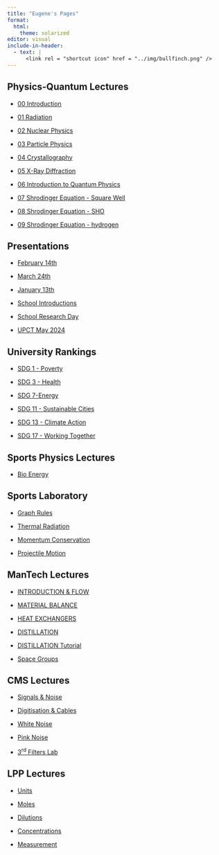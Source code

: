 ```yaml
---
title: "Eugene's Pages"
format: 
  html:
    theme: solarized
editor: visual
include-in-header:
  - text: |
      <link rel = "shortcut icon" href = "../img/bullfinch.png" />
---
```


## Physics-Quantum Lectures

-   [00 Introduction](https://tud.netlify.app/lectures/physics-quantum/00-introduction.htm){target="_blank"}

-   [01 Radiation](https://tud.netlify.app/lectures/physics-quantum/01-radiation.html){target="_blank"}

-   [02 Nuclear Physics](https://tud.netlify.app/lectures/physics-quantum/02-nuclear.html){target="_blank"}

-   [03 Particle Physics](https://tud.netlify.app/lectures/physics-quantum/03-particle.html){target="_blank"}

-   [04 Crystallography](https://tud.netlify.app/lectures/physics-quantum/04-xtals.html){target="_blank"}

-   [05 X-Ray Diffraction](https://tud.netlify.app/lectures/physics-quantum/05-crystals-x-ray-diffraction.html){target="_blank"}

-   [06 Introduction to Quantum Physics](https://tud.netlify.app/lectures/physics-quantum/06-intro-quantum.html){target="_blank"}

-   [07 Shrodinger Equation - Square Well](https://tud.netlify.app/lectures/physics-quantum/07-particle-box.html){target="_blank"}

-   [08 Shrodinger Equation - SHO](https://tud.netlify.app/lectures/physics-quantum/08-sho.html){target="_blank"}

-   [09 Shrodinger Equation - hydrogen](https://tud.netlify.app/lectures/physics-quantum/09-hydrogen.html){target="_blank"}

## Presentations

-   [February 14th](https://tud.netlify.app/eut-plus/workshop-kickoff-feb14-2025.html){target="_blank"}

-   [March 24th](https://tud.netlify.app/physics-schoolphys-clin-discipline){target="_blank"}

-   [January 13th](https://tud.netlify.app/physics-school/organisational-change.html){target="_blank"}

-   [School Introductions](https://tud.netlify.app/physics-school/school-c){target="_blank"}

-   [School Research Day](https://tud.netlify.app/physics-school/school-c-research){target="_blank"}

-   [UPCT May 2024](https://tud.netlify.app/eut-plus/cartegena-May-2024.html){target="_blank"}

## University Rankings

-   [SDG 1 - Poverty](https://tud.netlify.app/poverty#1)

-   [SDG 3 - Health](https://tud.netlify.app/health.html#1)

-   [SDG 7-Energy](https://tud.netlify.app/energy#1)

-   [SDG 11 - Sustainable Cities](https://tud.netlify.app/sustainable.html#1)

-   [SDG 13 - Climate Action](https://tud.netlify.app/climate#1)

-   [SDG 17 - Working Together](https://tud.netlify.app/working-together.html)

## Sports Physics Lectures

-   [Bio Energy](https://tud.netlify.app/bioenergy1#/title-slide)

## Sports Laboratory

-   [Graph Rules](https://tud.netlify.app/graph-rules#1)

-   [Thermal Radiation](https://tud.netlify.app/wien)

-   [Momentum Conservation](https://tud.netlify.app/collision)

-   [Projectile Motion](https://tud.netlify.app/projectile)

## ManTech Lectures

-   [INTRODUCTION & FLOW](https://tud.netlify.app/lectures/mantech/02-introduction-flow-diagrams.pdf)

-   [MATERIAL BALANCE](https://tud.netlify.app/lectures/mantech/01-material-balance.pdf)

-   [HEAT EXCHANGERS](https://tud.netlify.app/lectures/mantech/03-heat-exchangers.pdf)

-   [DISTILLATION](https://tud.netlify.app/lectures/mantech/04-distillation.pdf)

-   [DISTILLATION Tutorial](https://tud.netlify.app/lectures/mantech/04-distil-tutorial.pdf)

-   [Space Groups](https://tud.netlify.app/lectures/mantech/space-groups/)

## CMS Lectures

-   [Signals & Noise](https://tud.netlify.app/lectures/cms/01-signals-noise.pdf)

-   [Digitisation & Cables](https://tud.netlify.app/lectures/cms/02-digitisation-cables.pdf)

-   [White Noise](https://tud.netlify.app/lectures/cms/Whitenoisesound.wav)

-   [Pink Noise](https://tud.netlify.app/lectures/cms/pink_noise.wav)

-   [3<sup>rd</sup> Filters Lab](https://tud.netlify.app/lectures/cms/filters-lab.zip)

## LPP Lectures

-   [Units](https://tud.netlify.app/lectures/lpp/03-units.pdf)

-   [Moles](https://tud.netlify.app/lectures/lpp/04-moles-molarity-solutions.pdf)

-   [Dilutions](https://tud.netlify.app/lectures/lpp/05-dilutions.pdf)

-   [Concentrations](https://tud.netlify.app/lectures/lpp/06_Concentrations.pdf)

-   [Measurement](https://tud.netlify.app/lectures/lpp/07-measurement.pdf)
